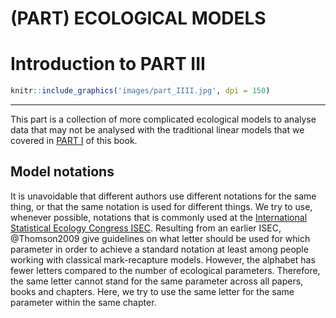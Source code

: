 # (PART) ECOLOGICAL MODELS {-}

# Introduction to PART III {#PART-III}
```r
knitr::include_graphics('images/part_IIII.jpg', dpi = 150)
```

------

This part is a collection of more complicated ecological models to analyse data that may not be analysed with the traditional linear models that we covered in [PART I](#PART-I) of this book. 

## Model notations
It is unavoidable that different authors use different notations for the same thing, or that the same notation is used for different things. We try to use, whenever possible, notations that is commonly used at the [International Statistical Ecology Congress ISEC](www.isec2018.org/home). Resulting from an earlier ISEC, @Thomson2009 give guidelines on what letter should be used for which parameter in order to achieve a standard notation at least among people working with classical mark-recapture models. However, the alphabet has fewer letters compared to the number of ecological parameters. Therefore, the same letter cannot stand for the same parameter across all papers, books and chapters. Here, we try to use the same letter for the same parameter within the same chapter. 



